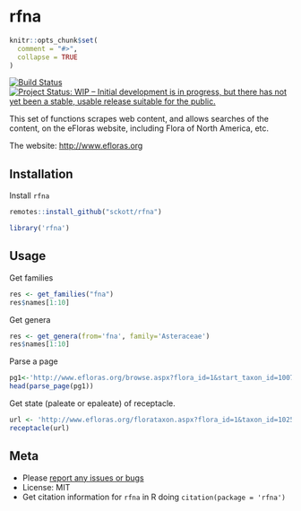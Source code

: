 rfna
====

```r
knitr::opts_chunk$set(
  comment = "#>",
  collapse = TRUE
)
```

[![Build Status](https://travis-ci.org/sckott/rfna.svg?branch=master)](https://travis-ci.org/sckott/rfna) [![Project Status: WIP – Initial development is in progress, but there has not yet been a stable, usable release suitable for the public.](http://www.repostatus.org/badges/latest/wip.svg)](http://www.repostatus.org/#wip)


This set of functions scrapes web content, and allows searches of the content, on the eFloras website, including Flora of North America, etc.

The website: <http://www.efloras.org>

## Installation

Install `rfna`

```r
remotes::install_github("sckott/rfna")
```

```r
library('rfna')
```

## Usage

Get families

```r
res <- get_families("fna")
res$names[1:10]
```

Get genera

```r
res <- get_genera(from='fna', family='Asteraceae')
res$names[1:10]
```

Parse a page

```r
pg1<-'http://www.efloras.org/browse.aspx?flora_id=1&start_taxon_id=10074&page=1'
head(parse_page(pg1))
```

Get state (paleate or epaleate) of receptacle.

```r
url <- 'http://www.efloras.org/florataxon.aspx?flora_id=1&taxon_id=102552'
receptacle(url)
```

## Meta

* Please [report any issues or bugs](https://github.com/sckott/rfna/issues)
* License: MIT
* Get citation information for `rfna` in R doing `citation(package = 'rfna')`
